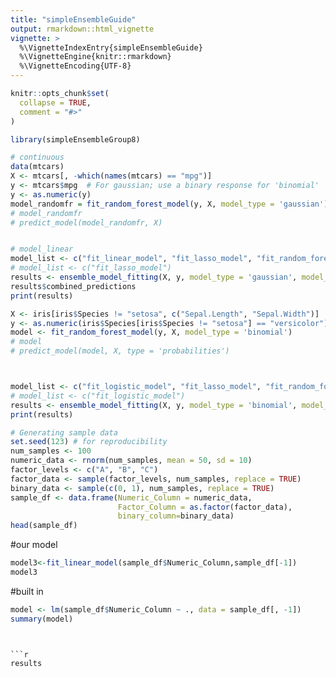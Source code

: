 ```yaml
---
title: "simpleEnsembleGuide"
output: rmarkdown::html_vignette
vignette: >
  %\VignetteIndexEntry{simpleEnsembleGuide}
  %\VignetteEngine{knitr::rmarkdown}
  %\VignetteEncoding{UTF-8}
---
```


```r
knitr::opts_chunk$set(
  collapse = TRUE,
  comment = "#>"
)
```

```r
library(simpleEnsembleGroup8)
```

```r

# continuous
data(mtcars)
X <- mtcars[, -which(names(mtcars) == "mpg")]
y <- mtcars$mpg  # For gaussian; use a binary response for 'binomial'
y <- as.numeric(y)
model_randomfr = fit_random_forest_model(y, X, model_type = 'gaussian')
# model_randomfr
# predict_model(model_randomfr, X)


# model_linear
model_list <- c("fit_linear_model", "fit_lasso_model", "fit_random_forest_model")
# model_list <- c("fit_lasso_model")
results <- ensemble_model_fitting(X, y, model_type = 'gaussian', model_list = model_list)
results$combined_predictions
print(results)

```



```r
X <- iris[iris$Species != "setosa", c("Sepal.Length", "Sepal.Width")]
y <- as.numeric(iris$Species[iris$Species != "setosa"] == "versicolor")
model <- fit_random_forest_model(y, X, model_type = 'binomial')
# model
# predict_model(model, X, type = 'probabilities')



model_list <- c("fit_logistic_model", "fit_lasso_model", "fit_random_forest_model")
# model_list <- c("fit_logistic_model")
results <- ensemble_model_fitting(X, y, model_type = 'binomial', model_list = model_list)
print(results)

```


```r
# Generating sample data
set.seed(123) # for reproducibility
num_samples <- 100
numeric_data <- rnorm(num_samples, mean = 50, sd = 10)
factor_levels <- c("A", "B", "C")
factor_data <- sample(factor_levels, num_samples, replace = TRUE)
binary_data <- sample(c(0, 1), num_samples, replace = TRUE)
sample_df <- data.frame(Numeric_Column = numeric_data,
                        Factor_Column = as.factor(factor_data),
                        binary_column=binary_data)
head(sample_df)
```

#our model
```r
model3<-fit_linear_model(sample_df$Numeric_Column,sample_df[-1])
model3
```
#built in
```r
model <- lm(sample_df$Numeric_Column ~ ., data = sample_df[, -1])
summary(model)
```


```


```r
results
```

